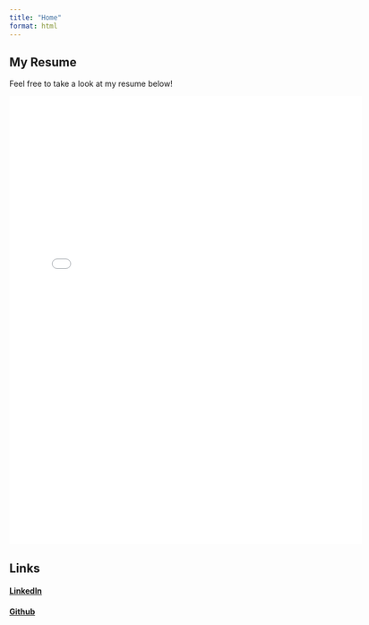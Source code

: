 ```yaml
---
title: "Home"
format: html
---
```


## My Resume

Feel free to take a look at my resume below!

<iframe src="files/AngeloDesiderioResume.pdf" width="125%" height="800vh" style="border: none;">

</iframe>

## Links

#### [LinkedIn](https://www.linkedin.com/in/angelo-desiderio-624497186/)

#### [Github](https://github.com/adesiderio1)
